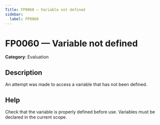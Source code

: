 ```yaml
---
Title: FP0060 — Variable not defined
sidebar:
  label: FP0060
---
```


# FP0060 — Variable not defined

**Category**: Evaluation

## Description

An attempt was made to access a variable that has not been defined.

## Help

Check that the variable is properly defined before use. Variables must be declared in the current scope.
